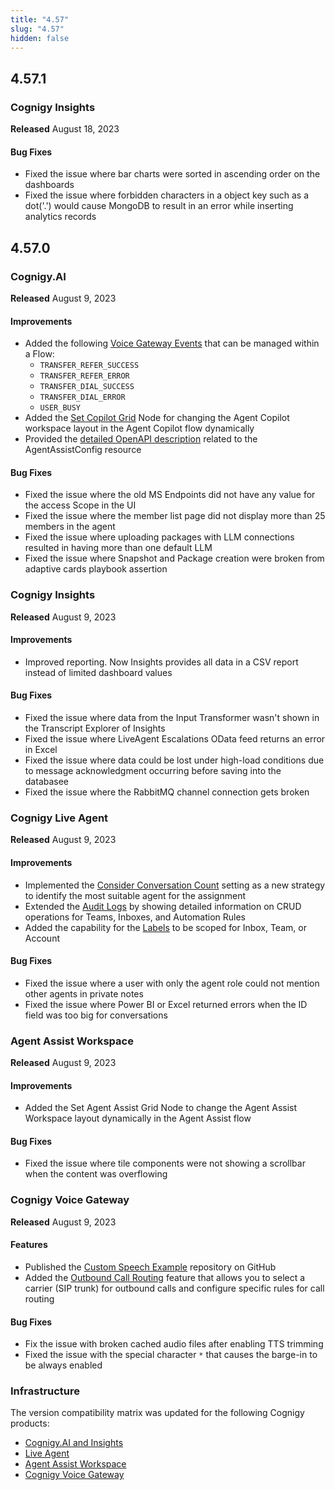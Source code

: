 ```yaml
---
title: "4.57"
slug: "4.57"
hidden: false
---
```



<ReleaseNotesGoogleConversationalActionsRemoved/>

<ReleaseNotesCompatibilityMatrix/>

## 4.57.1

### Cognigy Insights

**Released** August 18, 2023

#### Bug Fixes

- Fixed the issue where bar charts were sorted in ascending order on the dashboards
- Fixed the issue where forbidden characters in a object key such as a dot('.') would cause MongoDB to result in an error while inserting analytics records

## 4.57.0

### Cognigy.AI

**Released** August 9, 2023

#### Improvements

- Added the following [Voice Gateway Events](/voice-gateway/references/events/overview) that can be managed within a Flow:
    - `TRANSFER_REFER_SUCCESS`
    - `TRANSFER_REFER_ERROR`
    - `TRANSFER_DIAL_SUCCESS`
    - `TRANSFER_DIAL_ERROR`
    - `USER_BUSY`
- Added the [Set Copilot Grid](/ai/agents/develop/node-reference/agent-copilot/set-grid) Node for changing the Agent Copilot workspace layout in the Agent Copilot flow dynamically
- Provided the [detailed OpenAPI description](https://api-trial.cognigy.ai/openapi#post-/v2.0/agentassistconfigs) related to the AgentAssistConfig resource

#### Bug Fixes

- Fixed the issue where the old MS Endpoints did not have any value for the access Scope in the UI
- Fixed the issue where the member list page did not display more than 25 members in the agent
- Fixed the issue where uploading packages with LLM connections resulted in having more than one default LLM
- Fixed the issue where Snapshot and Package creation were broken from adaptive cards playbook assertion

### Cognigy Insights

**Released** August 9, 2023

#### Improvements

- Improved reporting. Now Insights provides all data in a CSV report instead of limited dashboard values

#### Bug Fixes

- Fixed the issue where data from the Input Transformer wasn't shown in the Transcript Explorer of Insights
- Fixed the issue where LiveAgent Escalations OData feed returns an error in Excel
- Fixed the issue where data could be lost under high-load conditions due to message acknowledgment occurring before saving into the databasee
- Fixed the issue where the RabbitMQ channel connection gets broken

### Cognigy Live Agent

**Released** August 9, 2023

#### Improvements

- Implemented the [Consider Conversation Count](/live-agent/conversation/conversation-routing/automatic-mode) setting as a new strategy to identify the most suitable agent for the assignment
- Extended the [Audit Logs](/live-agent/settings/audit-logs) by showing detailed information on CRUD operations for Teams, Inboxes, and Automation Rules
- Added the capability for the [Labels](/live-agent/settings/labels) to be scoped for Inbox, Team, or Account

#### Bug Fixes

- Fixed the issue where a user with only the agent role could not mention other agents in private notes
- Fixed the issue where Power BI or Excel returned errors when the ID field was too big for conversations

### Agent Assist Workspace

**Released** August 9, 2023

#### Improvements

- Added the Set Agent Assist Grid Node to change the Agent Assist Workspace layout dynamically in the Agent Assist flow

#### Bug Fixes

- Fixed the issue where tile components were not showing a scrollbar when the content was overflowing

### Cognigy Voice Gateway

**Released** August 9, 2023

#### Features

- Published the [Custom Speech Example](https://github.com/Cognigy/custom-speech-example) repository on GitHub
- Added the [Outbound Call Routing](/voice-gateway/webapp/outbound-call-routing) feature that allows you to select a carrier (SIP trunk) for outbound calls and configure specific rules for call routing

#### Bug Fixes

- Fix the issue with broken cached audio files after enabling TTS trimming
- Fixed the issue with the special character `*` that causes the barge-in to be always enabled

### Infrastructure

The version compatibility matrix was updated for the following Cognigy products:

- [Cognigy.AI and Insights](/ai/administer/installation/version-compatibility-matrix)
- [Live Agent](/live-agent/installation/deployment/version-compatibility-matrix)
- [Agent Assist Workspace](/agent-copilot/installation/version-compatibility-matrix)
- [Cognigy Voice Gateway](/voice-gateway/installation/version-compatibility-matrix)



